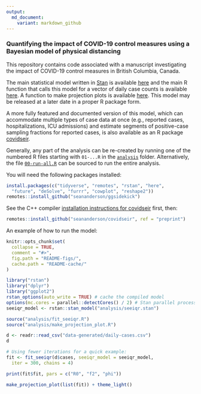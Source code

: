 ```yaml
---
output:
  md_document:
    variant: markdown_github
---
```


<!-- README.md is generated from README.Rmd. Please edit that file -->

### Quantifying the impact of COVID-19 control measures using a Bayesian model of physical distancing

This repository contains code associated with a manuscript investigating the impact of COVID-19 control measures in British Columbia, Canada.

The main statistical model written in [Stan](https://mc-stan.org/) is available [here](analysis/seeiqr.stan) and the main R function that calls this model for a vector of daily case counts is available [here](analysis/fit_seeiqr.R). A function to make projection plots is available [here](analysis/make_projection_plot.R). This model may be released at a later date in a proper R package form.

A more fully featured and documented version of this model, which can accommodate multiple types of case data at once (e.g., reported cases, hospitalizations, ICU admissions) and estimate segments of positive-case sampling fractions for reported cases, is also available as an R package [covidseir](https://github.com/seananderson/covidseir).

Generally, any part of the analysis can be re-created by running one of the numbered R files starting with `01-...R` in the [`analysis`](analysis) folder. Alternatively, the file [`00-run-all.R`](analysis/00-run-all.R) can be sourced to run the entire analysis.

You will need the following packages installed:

```r
install.packages(c("tidyverse", "remotes", "rstan", "here", 
  "future", "deSolve", "furrr", "cowplot", "reshape2"))
remotes::install_github("seananderson/ggsidekick")
```

See the C++ compiler [installation instructions for covidseir](https://github.com/seananderson/covidseir) first, then:

```r
remotes::install_github("seananderson/covidseir", ref = "preprint")
```

An example of how to run the model:

```r
knitr::opts_chunk$set(
  collapse = TRUE,
  comment = "#>",
  fig.path = "README-figs/",
  cache.path = "README-cache/"
)
```

```r
library("rstan")
library("dplyr")
library("ggplot2")
rstan_options(auto_write = TRUE) # cache the compiled model
options(mc.cores = parallel::detectCores() / 2) # Stan parallel processing
seeiqr_model <- rstan::stan_model("analysis/seeiqr.stan")

source("analysis/fit_seeiqr.R")
source("analysis/make_projection_plot.R")

d <- readr::read_csv("data-generated/daily-cases.csv")
d
```

```r
# Using fewer iterations for a quick example:
fit <- fit_seeiqr(d$cases, seeiqr_model = seeiqr_model,
  iter = 300, chains = 4)
```

```r
print(fit$fit, pars = c("R0", "f2", "phi"))
```

```r
make_projection_plot(list(fit)) + theme_light()
```
